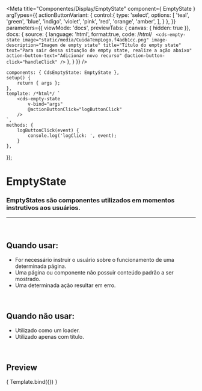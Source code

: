 
<Meta
	title="Componentes/Display/EmptyState"
	component={ EmptyState }
	argTypes={{
		actionButtonVariant: {
			control:{
				type: 'select',
				options: [
					'teal',
					'green',
					'blue',
					'indigo',
					'violet',
					'pink',
					'red',
					'orange',
					'amber',
				],
			}
		},
	}}
	parameters={{
		viewMode: 'docs',
		previewTabs: { canvas: { hidden: true }},
		docs: {
			source: {
				language: 'html',
				format:true,
				code: /*html*/ `
<cds-empty-state
	image="static/media/CuidaTempLogo.f4adb1cc.png"
	image-description="Imagem de empty state"
	title="Título do empty state"
	text="Para sair dessa situação de empty state, realize a ação abaixo"
	action-button-text="Adicionar novo recurso"
	@action-button-click="handleClick"
/>`
			},
		}
	}}
/>

	components: { CdsEmptyState: EmptyState },
	setup() {
		return { args };
	},
	template: /*html*/ `
		<cds-empty-state
			v-bind="args" 
			@actionButtonClick="logButtonClick"
		/>
	`,
	methods: {
		logButtonClick(event) {
			console.log('logClick: ', event);
		}
	},
});

# EmptyState

### EmptyStates são componentes utilizados em momentos instrutivos aos usuários.

---
<br />

## Quando usar:
- For necessário instruir o usuário sobre o funcionamento de uma determinada página.
- Uma página ou componente não possuir conteúdo padrão a ser mostrado.
- Uma determinada ação resultar em erro.

<br />

## Quando não usar:
- Utilizado como um loader.
- Utilizado apenas com título.

<br />

## Preview

<Canvas>
	<Story
		name="EmptyState"
		args={{
			image: 'https://cdn-icons-png.flaticon.com/512/7486/7486747.png',
			imageDescription: 'Imagem de empty state',
			title: 'Título do empty state',
			text: 'Para sair dessa situação de empty state, realize a ação abaixo',
			actionButtonText: 'Adicionar novo recurso',
		}}
	>
		{ Template.bind({}) }
	</Story>
</Canvas>

<ArgsTable story="EmptyState" />
